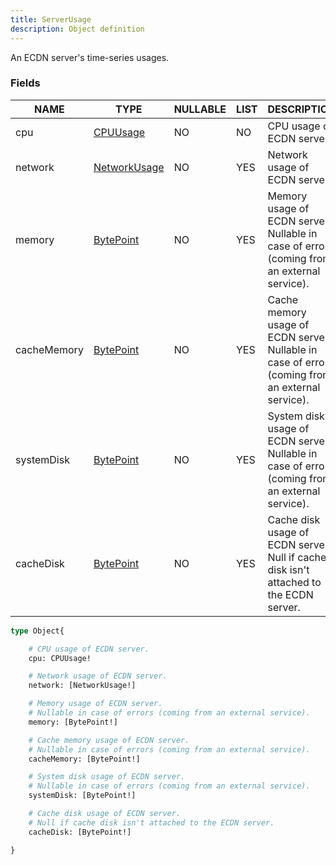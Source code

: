 ```yaml
---
title: ServerUsage
description: Object definition
---
```


An ECDN server's time-series usages.

### Fields

| NAME | TYPE | NULLABLE | LIST | DESCRIPTION |
| - | - | - | - | - |
| cpu | [CPUUsage](../ecdn-api-objects/CPUUsage) | NO | NO | CPU usage of ECDN server. | 
| network | [NetworkUsage](../ecdn-api-objects/NetworkUsage) | NO | YES | Network usage of ECDN server. | 
| memory | [BytePoint](../ecdn-api-objects/BytePoint) | NO | YES | Memory usage of ECDN server. Nullable in case of errors (coming from an external service). | 
| cacheMemory | [BytePoint](../ecdn-api-objects/BytePoint) | NO | YES | Cache memory usage of ECDN server. Nullable in case of errors (coming from an external service). | 
| systemDisk | [BytePoint](../ecdn-api-objects/BytePoint) | NO | YES | System disk usage of ECDN server. Nullable in case of errors (coming from an external service). | 
| cacheDisk | [BytePoint](../ecdn-api-objects/BytePoint) | NO | YES | Cache disk usage of ECDN server. Null if cache disk isn't attached to the ECDN server. | 

```graphql
type Object{

	# CPU usage of ECDN server.
	cpu: CPUUsage!

	# Network usage of ECDN server.
	network: [NetworkUsage!]

	# Memory usage of ECDN server.
	# Nullable in case of errors (coming from an external service).
	memory: [BytePoint!]

	# Cache memory usage of ECDN server.
	# Nullable in case of errors (coming from an external service).
	cacheMemory: [BytePoint!]

	# System disk usage of ECDN server.
	# Nullable in case of errors (coming from an external service).
	systemDisk: [BytePoint!]

	# Cache disk usage of ECDN server.
	# Null if cache disk isn't attached to the ECDN server.
	cacheDisk: [BytePoint!]

}
```


